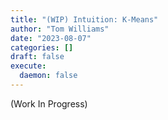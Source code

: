 ```yaml
---
title: "(WIP) Intuition: K-Means"
author: "Tom Williams"
date: "2023-08-07"
categories: []
draft: false
execute:
  daemon: false
---
```


(Work In Progress)